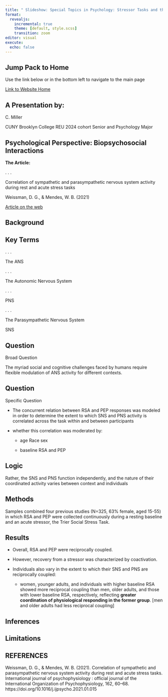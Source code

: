 ```yaml
---
title: " Slideshow: Special Topics in Psychology: Stressor Tasks and the Autonomic Nervous System  "
format:
  revealjs:
    incremental: true
    theme: [default, style.scss]
    transition: zoom
editor: visual
execute:
  echo: false
---
```


## Jump Pack to Home

Use the link below or in the bottom left to navigate to the main page

[Link to Website Home](https://miller-c-r.github.io/cm_nsf_reu_didactics/)

## A Presentation by:

C. Miller

CUNY Brooklyn College REU 2024 cohort Senior and Psychology Major

## Psychological Perspective: Biopsychosocial Interactions

**The Article:**

. . .

Correlation of sympathetic and parasympathetic nervous system activity during rest and acute stress tasks

Weissman, D. G., & Mendes, W. B. (2021)

[Article on the web](https://www.ncbi.nlm.nih.gov/pmc/articles/PMC7987796/)

## Background

## Key Terms

. . .

The ANS

. . .

The Autonomic Nervous System

. . .

PNS

. . .

The Parasympathetic Nervous System

SNS

## Question

Broad Question

The myriad social and cognitive challenges faced by humans require flexible modulation of ANS activity for different contexts.

## Question

Specific Question

-   The concurrent relation between RSA and PEP responses was modeled in order to determine the extent to which SNS and PNS activity is correlated across the task within and between participants

-   whether this correlation was moderated by:

    -   age Race sex

    -   baseline RSA and PEP

## Logic

Rather, the SNS and PNS function independently, and the nature of their coordinated activity varies between context and individuals 

## Methods

Samples combined four previous studies (N=325, 63% female, aged 15-55) in which RSA and PEP were collected continuously during a resting baseline and an acute stressor, the Trier Social Stress Task.


## Results

-   Overall, RSA and PEP were reciprocally coupled.

-   However, recovery from a stressor was characterized by coactivation.

-   Individuals also vary in the extent to which their SNS and PNS are reciprocally coupled:

    -    women, younger adults, and individuals with higher baseline RSA showed more reciprocal coupling than men, older adults, and those with lower baseline RSA, respectively, reflecting **greater coordination of physiological responding in the former group**. \[men and older adults had less reciprocal coupling\]

## Inferences

## Limitations

## REFERENCES {.scrollable}

Weissman, D. G., & Mendes, W. B. (2021). Correlation of sympathetic and parasympathetic nervous system activity during rest and acute stress tasks. International journal of psychophysiology : official journal of the International Organization of Psychophysiology, 162, 60--68. https://doi.org/10.1016/j.ijpsycho.2021.01.015

